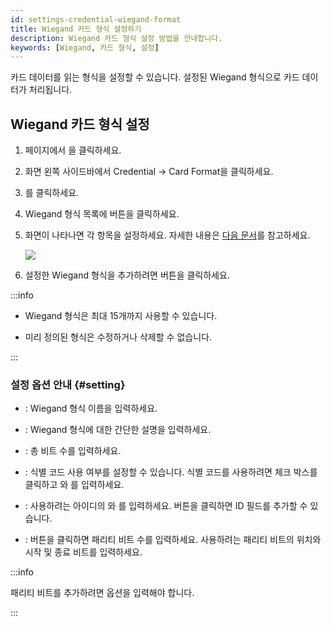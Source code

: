 ```yaml
---
id: settings-credential-wiegand-format
title: Wiegand 카드 형식 설정하기
description: Wiegand 카드 형식 설정 방법을 안내합니다.
keywords: [Wiegand, 카드 형식, 설정]
---
```


카드 데이터를 읽는 형식을 설정할 수 있습니다. 설정된 Wiegand 형식으로 카드 데이터가 처리됩니다.

## Wiegand 카드 형식 설정

1. <Cmd sid='shell.header.launcher' /> 페이지에서 <Cmd sid='shell.header.setting' />을 클릭하세요.

1. 화면 왼쪽 사이드바에서 <Cmd>Credential</Cmd> → <Cmd>Card Format</Cmd>을 클릭하세요.

1. <Cmd sid='common.wiegand' product='2' />를 클릭하세요.

1. Wiegand 형식 목록에 <IcEdit2 /> 버튼을 클릭하세요.

1. <Cmd sid='setting.cardFormat.addNewWiegand' product='2' /> 화면이 나타나면 각 항목을 설정하세요. 자세한 내용은 [다음 문서](#setting)를 참고하세요.

    <Image src='/img/biostarx-settings-credentail-credential-wiegand-format.png' />

1. 설정한 Wiegand 형식을 추가하려면 <Cmd sid='button.apply' product='2' /> 버튼을 클릭하세요.

:::info

* Wiegand 형식은 최대 15개까지 사용할 수 있습니다.

* 미리 정의된 형식은 수정하거나 삭제할 수 없습니다.

:::

### 설정 옵션 안내 {#setting}

* <Cmd sid='common.name' product='2' />: Wiegand 형식 이름을 입력하세요.

* <Cmd sid='common.description' product='2' />: Wiegand 형식에 대한 간단한 설명을 입력하세요.

* <Cmd sid='setting.cardFormat.totalBits' product='2' />: 총 비트 수를 입력하세요.

* <Cmd sid='setting.cardFormat.fcField' product='2' />: 식별 코드 사용 여부를 설정할 수 있습니다. 식별 코드를 사용하려면 체크 박스를 클릭하고 <Cmd sid='setting.cardFormat.startBit' product='2' />와 <Cmd sid='setting.cardFormat.endBit' product='2' />를 입력하세요.

* <Cmd sid='setting.cardFormat.idField' product='2' />: 사용하려는 아이디의 <Cmd sid='setting.cardFormat.startBit' product='2' />와 <Cmd sid='setting.cardFormat.endBit' product='2' />를 입력하세요. <Cmd sid='button.plusAdd' product='2' /> 버튼을 클릭하면 ID 필드를 추가할 수 있습니다.

* <Cmd sid='setting.cardFormat.parityBits' product='2' />: <Cmd sid='button.plusAdd' product='2' /> 버튼을 클릭하면 패리티 비트 수를 입력하세요. 사용하려는 패리티 비트의 위치와 시작 및 종료 비트를 입력하세요.

:::info

패리티 비트를 추가하려면 <Cmd sid='setting.cardFormat.totalBits' product='2' /> 옵션을 입력해야 합니다.

:::